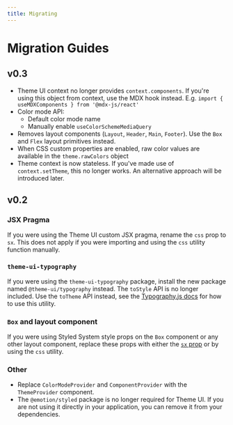 ```yaml
---
title: Migrating
---
```


# Migration Guides

## v0.3

- Theme UI context no longer provides `context.components`. If you're using this object from context, use the MDX hook instead. E.g. `import { useMDXComponents } from '@mdx-js/react'`
- Color mode API:
  - Default color mode name
  - Manually enable `useColorSchemeMediaQuery`
- Removes layout components (`Layout`, `Header`, `Main`, `Footer`). Use the `Box` and `Flex` layout primitives instead.
- When CSS custom properties are enabled, raw color values are available in the `theme.rawColors` object
- Theme context is now stateless. If you've made use of `context.setTheme`, this no longer works. An alternative approach will be introduced later.

## v0.2

### JSX Pragma

If you were using the Theme UI custom JSX pragma, rename the `css` prop to `sx`. This does not apply if you were importing and using the `css` utility function manually.

### `theme-ui-typography`

If you were using the `theme-ui-typography` package, install the new package named `@theme-ui/typography` instead.
The `toStyle` API is no longer included. Use the `toTheme` API instead, see the [Typography.js docs](/styling-mdx/#typographyjs) for how to use this utility.

### `Box` and layout component

If you were using Styled System style props on the `Box` component or any other layout component, replace these props with either the [`sx` prop](/sx-prop) or by using the `css` utility.

### Other

- Replace `ColorModeProvider` and `ComponentProvider` with the `ThemeProvider` component.
- The `@emotion/styled` package is no longer required for Theme UI. If you are not using it directly in your application, you can remove it from your dependencies.
